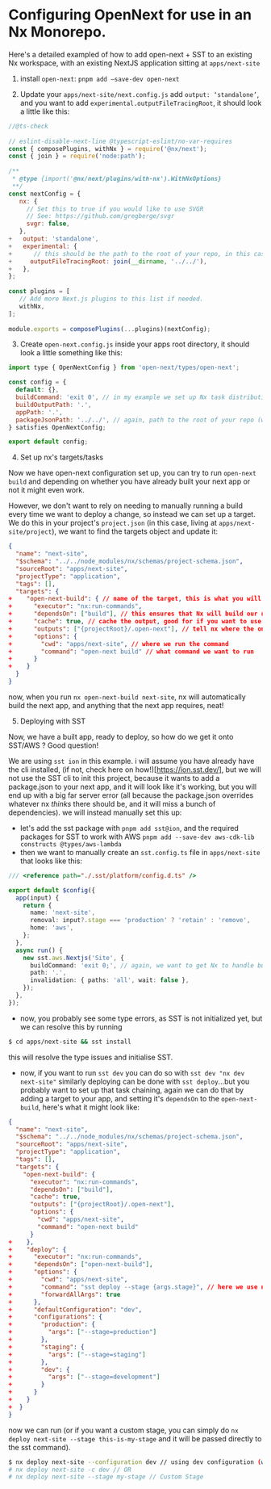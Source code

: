 # Configuring OpenNext for use in an Nx Monorepo.
Here's a detailed exampled of how to add open-next + SST to an existing Nx workspace, with an existing NextJS application sitting at `apps/next-site`

1. install `open-next`: `pnpm add —save-dev open-next`

2. Update your `apps/next-site/next.config.js` add `output: ‘standalone’`, and you want to add `experimental.outputFileTracingRoot`, it should look a little like this: 
```javascript
//@ts-check
 
// eslint-disable-next-line @typescript-eslint/no-var-requires
const { composePlugins, withNx } = require('@nx/next');
const { join } = require('node:path');
 
/**
 * @type {import('@nx/next/plugins/with-nx').WithNxOptions}
 **/
const nextConfig = {
   nx: {
     // Set this to true if you would like to use SVGR
     // See: https://github.com/gregberge/svgr
     svgr: false,
   },
+   output: 'standalone',
+   experimental: {
+      // this should be the path to the root of your repo, in this case it's just two levels down. needed for open-next to detect that it's a monorepo
+     outputFileTracingRoot: join(__dirname, '../../'),
+   },
};
 
const plugins = [
   // Add more Next.js plugins to this list if needed.
   withNx,
];
 
module.exports = composePlugins(...plugins)(nextConfig);
```

3. Create `open-next.config.js` inside your apps root directory, it should look a little something like this: 
```javascript
import type { OpenNextConfig } from 'open-next/types/open-next';

const config = {
  default: {},
  buildCommand: 'exit 0', // in my example we set up Nx task distribution to handle the order of building.
  buildOutputPath: '.',
  appPath: '.',
  packageJsonPath: '../../', // again, path to the root of your repo (where the package.json is)
} satisfies OpenNextConfig;

export default config;
```

4. Set up nx's targets/tasks 

Now we have open-next configuration set up, you can try to run `open-next build` and depending on whether you have already built your next app or not
it might even work. 

However, we don't want to rely on needing to manually running a build every time we want to deploy a change, so instead we can set up a target.
We do this in your project's `project.json` (in this case, living at `apps/next-site/project`), we want to find the targets object and update it: 
```json
{
  "name": "next-site",
  "$schema": "../../node_modules/nx/schemas/project-schema.json",
  "sourceRoot": "apps/next-site",
  "projectType": "application",
  "tags": [],
  "targets": {
+    "open-next-build": { // name of the target, this is what you will call
+      "executor": "nx:run-commands", 
+      "dependsOn": ["build"], // this ensures that Nx will build our next app before running this command.
+      "cache": true, // cache the output, good for if you want to use DTE/Nx cloud
+      "outputs": ["{projectRoot}/.open-next"], // tell nx where the output lives
+      "options": {
+        "cwd": "apps/next-site", // where we run the command
+        "command": "open-next build" // what command we want to run
+      }
+    }
  }
}

```

now, when you run `nx open-next-build next-site`, nx will automatically build the next app, and anything that the next app requires, neat!

5. Deploying with SST

Now, we have a built app, ready to deploy, so how do we get it onto SST/AWS ? Good question! 

We are using `sst ion` in this example. i will assume you have already have the cli installed, (if not, check here on how!)[https://ion.sst.dev/],
but we will not use the SST cli to init this project, because it wants to add a package.json to your next app, and it will look like it's working, but you will end up with a big far server error (all because the package.json overrides whatever nx _thinks_ there should be, and it will miss a bunch of dependencies). we will instead manually set this up:

- let's add the sst package with `pnpm add sst@ion`, and the required packages for SST to work with AWS `pnpm add --save-dev aws-cdk-lib constructs @types/aws-lambda`
- then we want to manually create an `sst.config.ts` file in `apps/next-site` that looks like this: 

```typescript
/// <reference path="./.sst/platform/config.d.ts" />

export default $config({
  app(input) {
    return {
      name: 'next-site',
      removal: input?.stage === 'production' ? 'retain' : 'remove',
      home: 'aws',
    };
  },
  async run() {
    new sst.aws.Nextjs('Site', {
      buildCommand: 'exit 0;', // again, we want to get Nx to handle building
      path: '.',
      invalidation: { paths: 'all', wait: false },
    });
  },
});

```

- now, you probably see some type errors, as SST is not initialized yet, but we can resolve this by running
```bash
$ cd apps/next-site && sst install 
```

this will resolve the type issues and initialise SST.

- now, if you want to run `sst dev` you can do so with `sst dev "nx dev next-site"` similarly deploying can be done with `sst deploy`...but you probably want to set up that task chaining, again we can do that by adding a target to your app, and setting it's `dependsOn` to the `open-next-build`, here's what it might look like: 

```json
{
  "name": "next-site",
  "$schema": "../../node_modules/nx/schemas/project-schema.json",
  "sourceRoot": "apps/next-site",
  "projectType": "application",
  "tags": [],
  "targets": {
    "open-next-build": {
      "executor": "nx:run-commands", 
      "dependsOn": ["build"],
      "cache": true, 
      "outputs": ["{projectRoot}/.open-next"],
      "options": {
        "cwd": "apps/next-site",
        "command": "open-next build"
      }
+    },
+    "deploy": {
+      "executor": "nx:run-commands",
+      "dependsOn": ["open-next-build"],
+      "options": {
+        "cwd": "apps/next-site",
+        "command": "sst deploy --stage {args.stage}", // here we use nx's interpolation to allow --stage to be passed, with some configuration examples below
+        "forwardAllArgs": true
+      },
+      "defaultConfiguration": "dev",
+      "configurations": {
+        "production": {
+          "args": ["--stage=production"]
+        },
+        "staging": {
+          "args": ["--stage=staging"]
+        },
+        "dev": {
+          "args": ["--stage=development"] 
+        }
+      }
+    }
+  }
}


```

now we can run (or if you want a custom stage, you can simply do `nx deploy next-site --stage this-is-my-stage` and it will be passed directly to the sst command). 
```bash
$ nx deploy next-site --configuration dev // using dev configuration (which sets the stage to development)
# nx deploy next-site -c dev // OR
# nx deploy next-site --stage my-stage // Custom Stage 
```